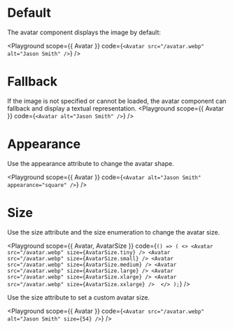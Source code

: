 
# Default

The avatar component displays the image by default:

<Playground
  scope={{ Avatar }}
  code={`<Avatar src="/avatar.webp" alt="Jason Smith" />`}
/>

# Fallback

If the image is not specified or cannot be loaded, the avatar component can fallback and display a textual representation.
<Playground
  scope={{ Avatar }}
  code={`<Avatar alt="Jason Smith" />`}
/>

# Appearance

Use the appearance attribute to change the avatar shape.

<Playground
  scope={{ Avatar }}
  code={`<Avatar alt="Jason Smith" appearance="square" />`}
/>

# Size

Use the size attribute and the size enumeration to change the avatar size.

<Playground
  scope={{ Avatar, AvatarSize }}
  code={`() => (
    <>
        <Avatar src="/avatar.webp" size={AvatarSize.tiny} />
        <Avatar src="/avatar.webp" size={AvatarSize.small} />
        <Avatar src="/avatar.webp" size={AvatarSize.medium} />
        <Avatar src="/avatar.webp" size={AvatarSize.large} />
        <Avatar src="/avatar.webp" size={AvatarSize.xlarge} />
        <Avatar src="/avatar.webp" size={AvatarSize.xxlarge} /> 
    </>
);`}
/>

Use the size attribute to set a custom avatar size.

<Playground
  scope={{ Avatar }}
  code={`<Avatar src="/avatar.webp" alt="Jason Smith" size={54} />`}
/>
